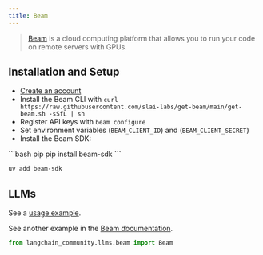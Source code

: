 ```yaml
---
title: Beam
---
```


>[Beam](https://www.beam.cloud/) is a cloud computing platform that allows you to run your code
> on remote servers with GPUs.


## Installation and Setup

- [Create an account](https://www.beam.cloud/)
- Install the Beam CLI with `curl https://raw.githubusercontent.com/slai-labs/get-beam/main/get-beam.sh -sSfL | sh`
- Register API keys with `beam configure`
- Set environment variables (`BEAM_CLIENT_ID`) and (`BEAM_CLIENT_SECRET`)
- Install the Beam SDK:

<CodeGroup>
```bash pip
pip install beam-sdk
```

```bash uv
uv add beam-sdk
```
</CodeGroup>


## LLMs

See a [usage example](/oss/integrations/llms/beam).

See another example in the [Beam documentation](https://docs.beam.cloud/examples/langchain).

```python
from langchain_community.llms.beam import Beam
```
